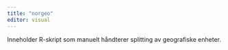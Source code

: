```yaml
---
title: "norgeo"
editor: visual
---
```


Inneholder R-skript som manuelt håndterer splitting av geografiske enheter.
